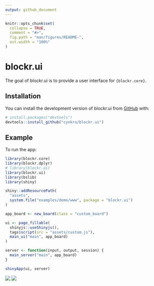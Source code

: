 ```yaml
---
output: github_document
---
```


<!-- README.md is generated from README.Rmd. Please edit that file -->

```r
knitr::opts_chunk$set(
  collapse = TRUE,
  comment = "#>",
  fig.path = "man/figures/README-",
  out.width = "100%"
)
```

# blockr.ui

<!-- badges: start -->
<!-- badges: end -->

The goal of blockr.ui is to provide a user interface for `{blockr.core}`.

## Installation

You can install the development version of blockr.ui from [GitHub](https://github.com/) with:

``` r
# install.packages("devtools")
devtools::install_github("cynkra/blockr.ui")
```

## Example

To run the app:

```r
library(blockr.core)
library(blockr.dplyr)
# library(blockr.ai)
library(blockr.ui)
library(bslib)
library(shiny)

shiny::addResourcePath(
  "assets",
  system.file("examples/demo/www", package = "blockr.ui")
)

app_board <- new_board(class = "custom_board")

ui <- page_fillable(
  shinyjs::useShinyjs(),
  tags$script(src = "assets/custom.js"),
  main_ui("main", app_board)
)

server <- function(input, output, session) {
  main_server("main", app_board)
}

shinyApp(ui, server)
```

![](./man/figures/blockr-ui-v2.gif)
![](./man/figures/blockr2.png)